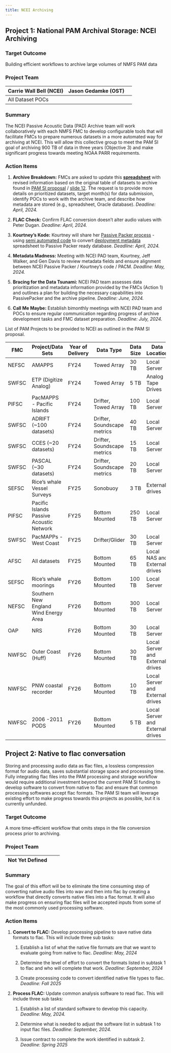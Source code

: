 ```yaml
---
title: NCEI Archiving
---
```


## Project 1: National PAM Archival Storage: NCEI Archiving

### Target Outcome

Building efficient workflows to archive large volumes of NMFS PAM data

### Project Team

| Carrie Wall Bell (NCEI) | Jason Gedamke (OST) |     |
|-------------------------|---------------------|-----|
| All Dataset POCs        |                     |     |

### Summary

The NCEI Passive Acoustic Data (PAD) Archive team will work collaboratively with each NMFS FMC to develop configurable tools that will facilitate FMCs to prepare numerous datasets in a more automated way for archiving at NCEI. This will allow this collective group to meet the PAM SI goal of archiving 900 TB of data in three years (Objective 3) and make significant progress towards meeting NOAA PARR requirements.

### Action Items

1.  **Archive Breakdown:** FMCs are asked to update this [**spreadsheet**](https://docs.google.com/spreadsheets/d/1l-Dfh7DtM11FfrXrn1Ub9dqPl3uSQEd3yRSWiaK_eF0/edit#gid=0) with revised information based on the original table of datasets to archive found in [PAM SI proposal](https://docs.google.com/document/d/1BPkv6vRO97T9Vitud8Ng5ws7tudbtD-IF2NwzX4oRmU/edit) / [slide 12](https://docs.google.com/presentation/d/1TewDhV21FjX2ANAzedxMR5s_q94eciiu-iTafjJRUVM/edit#slide=id.g2c4705a5e9b_0_35). The request is to provide more details on prioritized datasets, target month(s) for data submission, identify POCs to work with the archive team, and describe how metadata are stored (e.g., spreadsheet, Oracle database). *Deadline: April, 2024.*

2.  **FLAC Check:** Confirm FLAC conversion doesn’t alter audio values with Peter Dugan. *Deadline: April, 2024.*

3.  **Kourtney's Kode:** Kourtney will share her [Passive Packer process](https://sael-swfsc.github.io/SAEL-lab-manual/content/Data-Archive.html#ncei-data-archive) - using [semi automated code](https://sael-swfsc.github.io/adrift-analysis-methods/content/DataArchive/NCEI.html#passive-packer-resources) to convert [deployment metadata](https://docs.google.com/spreadsheets/d/1iyNaKKLbqSHK-iWLADO-YQMNaq4XVsIqYbaeHD2Z_AU/edit?usp=sharing) spreadsheet to Passive Packer ready database. *Deadline: April, 2024.*

4.  **Metadata Madness:** Meeting with NCEI PAD team, Kourtney, Jeff Walker, and Gen Davis to review metadata fields and ensure alignment between NCEI Passive Packer / Kourtney's code / PACM. *Deadline: May, 2024.*

5.  **Bracing for the Data Tsunami:** NCEI PAD team assesses data prioritization and metadata information provided by the FMCs (Action 1) and outlines a plan for building the necessary capabilities into PassivePacker and the archive pipeline. *Deadline: June, 2024.*

6.  **Call Me Maybe:** Establish bimonthly meetings with NCEI PAD team and POCs to ensure regular communication regarding progress of archive development tasks and FMC dataset preparation. *Deadline: July, 2024.*

List of PAM Projects to be provided to NCEI as outlined in the PAM SI proposal.

| FMC   | **Project/Data Sets**                    | **Year of Delivery** | Data Type                   | Data Size | Data Location                    |
|------------|------------|------------|------------|------------|------------|
| NEFSC | AMAPPS                                   | FY24                 | Towed Array                 | 30 TB     | Local Server                     |
| SWFSC | ETP (Digitize Analog)                    | FY24                 | Towed Array                 | 5 TB      | Analog Tape Drives               |
| PIFSC | PacMAPPS - Pacific Islands               | FY24                 | Drifter, Towed Array        | 100 TB    | Local Server                     |
| SWFSC | ADRIFT (\~100 datasets)                  | FY24                 | Drifter, Soundscape metrics | 40 TB     | Local Server                     |
| SWFSC | CCES (\~20 datasets)                     | FY24                 | Drifter, Soundscape metrics | 15 TB     | Local Server                     |
| SWFSC | PASCAL (\~30 datasets)                   | FY24                 | Drifter, Soundscape metrics | 20 TB     | Local Server                     |
| SEFSC | Rice's whale Vessel Surveys              | FY25                 | Sonobuoy                    | 3 TB      | External drives                  |
| PIFSC | Pacific Islands Passive Acoustic Network | FY25                 | Bottom Mounted              | 250 TB    | Local Server                     |
| SWFSC | PacMAPPs - West Coast                    | FY25                 | Drifter/Glider              | 30 TB     | Local Server                     |
| AFSC  | All datasets                             | FY25                 | Bottom Mounted              | 65 TB     | Local NAS and External drives    |
| SEFSC | Rice's whale moorings                    | FY26                 | Bottom Mounted              | 100 TB    | Local Server                     |
| NEFSC | Southern New England Wind Energy Area    | FY26                 | Bottom Mounted              | 300 TB    | Local Server                     |
| OAP   | NRS                                      | FY26                 | Bottom Mounted              | 30 TB     | Local Server                     |
| NWFSC | Outer Coast (Huff)                       | FY26                 | Bottom Mounted              | 30 TB     | Local Server and External drives |
| NWFSC | PNW coastal recorder                     | FY26                 | Bottom Mounted              | 10 TB     | Local Server and External drives |
| NWFSC | 2006 -2011 PODS                          | FY26                 | Bottom Mounted              | 5 TB      | Local Server and External drives |

## Project 2: Native to flac conversation

Storing and processing audio data as flac files, a lossless compression format for audio data, saves substantial storage space and processing time. Fully integrating flac files into the PAM processing and storage workflow would require additional investment beyond the current PAM SI funding to develop software to convert from native to flac and ensure that common processing softwares accept flac formats. The PAM SI team will leverage existing effort to make progress towards this projects as possible, but it is currently unfunded.

### Target Outcome

A more time-efficient workflow that omits steps in the file conversion process prior to archiving.

### Project Team

| Not Yet Defined |     |     |
|-----------------|-----|-----|

### Summary

The goal of this effort will be to eliminate the time consuming step of converting native audio files into wav and then into flac by creating a workflow that directly converts native files into a flac format. It will also make progress on ensuring flac files will be accepted inputs from some of the most commonly used processing software.

### Action Items

1.  **Convert to FLAC:** Develop processing pipeline to save native data formats to flac. This will include three sub tasks:

    1.  Establish a list of what the native file formats are that we want to evaluate going from native to flac. *Deadline: May, 2024*

    2.  Determine the level of effort to convert the formats listed in subtask 1 to flac and who will complete that work. *Deadline: September, 2024*

    3.  Create processing code to convert identified native file types to flac. *Deadline: Fall 2025*

2.  **Process FLAC:** Update common analysis software to read flac. This will include three sub tasks:

    1.  Establish a list of standard software to develop this capacity. *Deadline: May, 2024.*

    2.  Determine what is needed to adjust the software list in subtask 1 to input flac files. *Deadline: September, 2024.*

    3.  Issue contract to complete the work identified in subtask 2. *Deadline: Spring 2025*
